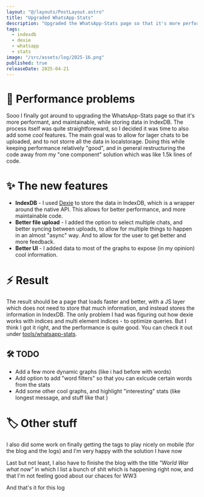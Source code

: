 ```yaml
---
layout: "@/layouts/PostLayout.astro"
title: "Upgraded WhatsApp-Stats"
description: "Upgraded the WhatsApp-Stats page so that it's more performant, and maintainable, while storing datain IndexDB."
tags:
  - indexdb
  - dexie
  - whatsapp
  - stats
image: "/src/assets/log/2025-16.png"
published: true
releaseDate: 2025-04-21
---
```


# 🐢 Performance problems

Sooo I finally got around to upgrading the WhatsApp-Stats page so that it's more performant, and maintainable, while storing data in IndexDB. The process itself was quite straightforeward, so I decided it was time to also add some _cool_ features.
The main goal was to allow for lager chats to be uploaded, and to not storre all the data in localstorage. Doing this while keeping performance relatively "good", and in general restructuring the code away from my "one component" solution which was like 1.5k lines of code.

# ✨ The new features

- **IndexDB** - I used [Dexie](https://dexie.org/) to store the data in IndexDB, which is a wrapper around the native API. This allows for better performance, and more maintainable code.
- **Better file upload** - I added the option to select multiple chats, and better syncing between uploads, to allow for multiple things to happen in an almost "async" way. And to allow for the user to get better and more feedback.
- **Better UI** - I added data to most of the graphs to expose (in my opinion) cool information.

# ⚡ Result

The result should be a page that loads faster and better, with a JS layer which does not need to store that much information, and instead stores the information in IndexDB. The only problem I had was figuring out how dexie works with indices and multi element indices - to optimize queries. But I think I got it right, and the performance is quite good. You can check it out under [tools/whatsapp-stats](/tools/whatsapp-stats/).

## 🛠️ TODO

- Add a few more dynamic graphs (like i had before with words)
- Add option to add "word filters" so that you can exlcude certain words from the stats
- Add some other cool graphs, and highlight "interesting" stats (like longest message, and stuff like that )

# 🏷️ Other stuff

I also did some work on finally getting the tags to play nicely on mobile (for the blog and the logs) and I'm very happy with the solution I have now

Last but not least, I also have to finishe the blog with the title _"World War what now"_ in which I list a bunch of shit which is happening right now, and that I'm not feeling good about our chaces for WW3

And that's it for this log
